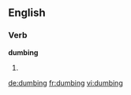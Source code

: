 ==English==
===Verb===
'''dumbing'''

# {{present participle of|dumb}}

[[de:dumbing]]
[[fr:dumbing]]
[[vi:dumbing]]